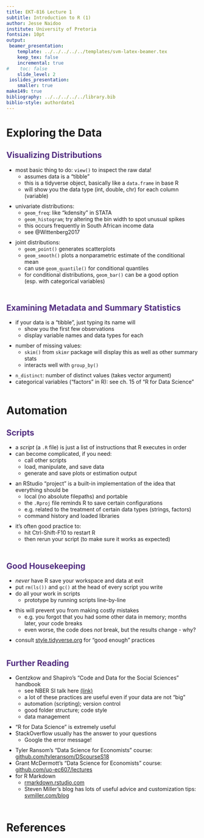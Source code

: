 ```yaml
---
title: EKT-816 Lecture 1
subtitle: Introduction to R (1)
author: Jesse Naidoo
institute: University of Pretoria
fontsize: 10pt
output:
 beamer_presentation:
    template: ../../../../../templates/svm-latex-beamer.tex
    keep_tex: false
    incremental: true
#    toc: false 
    slide_level: 2
 ioslides_presentation:
    smaller: true
make149: true
bibliography: ../../../../../library.bib
biblio-style: authordate1
---
```


<style>
slides > slide.backdrop {
  background: white;
  border-bottom: 0px;
  box-shadow: 0 0 0;
}


slides > slide {
  font-family: 'Open Sans', Helvetica, Arial, sans-serif;
  border-bottom: 3px solid  #F66733;
  box-shadow:  0 3px 0 #522D80;

}

.title-slide hgroup h1 {
  color: #522D80;
}



h2 {

  color: #522D80;
}

slides > slide.dark {
  background: #522D80 !important;
  border-bottom: 0;
  box-shadow: 0 0 0;
}

.segue h2 {
  color: white;
}

slides > slide.title-slide {
  border-bottom: 0;
  box-shadow: 0 0 0;
}

ol, ul {

padding-bottom: 10px;

}

</style>

# Exploring the Data

## Visualizing Distributions

- most basic thing to do: `view()` to inspect the raw data!
    - assumes data is a "tibble"
    - this is a tidyverse object, basically like a `data.frame` in base R
    - will show you the data type (int, double, chr) for each column (variable)
- univariate distributions:
    - `geom_freq`: like "kdensity" in STATA
    - `geom_histogram`; try altering the bin width to spot unusual spikes
    - this occurs frequently in South African income data
    - see @Wittenberg2017
- joint distributions:
    - `geom_point()` generates scatterplots
    - `geom_smooth()` plots a nonparametric estimate of the conditional mean
    - can use `geom_quantile()` for conditional quantiles
    - for conditional distributions, `geom_bar()` can be a good option (esp. with categorical variables)

## Examining Metadata and Summary Statistics

- if your data is a "tibble", just typing its name will
    - show you the first few observations
    - display variable names and data types for each
- number of missing values:
    - `skim()` from `skimr` package will display this as well as other summary stats
    - interacts well with `group_by()`
- `n_distinct`: number of distinct values (takes vector argument)
- categorical variables ("factors" in R): see ch. 15 of "R for Data Science"

# Automation

## Scripts 

- a _script_ (a `.R` file) is just a list of instructions that R executes in order
- can become complicated, if you need: 
    - call other scripts
    - load, manipulate, and save data
    - generate and save plots or estimation output
- an RStudio "project" is a built-in implementation of the idea that everything should be 
    - local (no absolute filepaths) and portable
    - the `.Rproj` file reminds R to save certain configurations
    - e.g. related to the treatment of certain data types (strings, factors)
    - command history and loaded libraries
- it's often good practice to:
    - hit Ctrl-Shift-F10 to restart R
    - then rerun your script (to make sure it works as expected)

## Good Housekeeping

- _never_ have R save your workspace and data at exit
- put `rm(ls())` and `gc()` at the head of every script you write
- do all your work in scripts
    - prototype by running scripts line-by-line
- this will prevent you from making costly mistakes
    - e.g. you forgot that you had some other data in memory; months later, your code breaks
    - even worse, the code does _not_ break, but the results change - why?
- consult [style.tidyverse.org](http://style.tidyverse.org) for "good enough" practices

## Further Reading

- Gentzkow and Shapiro's "Code and Data for the Social Sciences" handbook
    - see NBER SI talk here [(link)](https://vimeo.com/72654589)
    - a lot of these practices are useful even if your data are not "big"
    - automation (scripting); version control
    - good folder structure; code style
    - data management
- "R for Data Science" is extremely useful
- StackOverflow usually has the answer to your questions
    - Google the error message!
- Tyler Ransom's "Data Science for Economists" course: [github.com/tyleransom/DScourseS18](http://github.com/tyleransom/DScourse18)
- Grant McDermott's "Data Science for Economists" course: [github.com/uo-ec607/lectures](https://github.com/uo-ec607/lectures)
- for R Markdown
    - [rmarkdown.rstudio.com](rmarkdown.rstudio.com)
    - Steven Miller's blog has lots of useful advice and customization tips: [svmiller.com/blog](http://svmiller.com/blog)

# References
